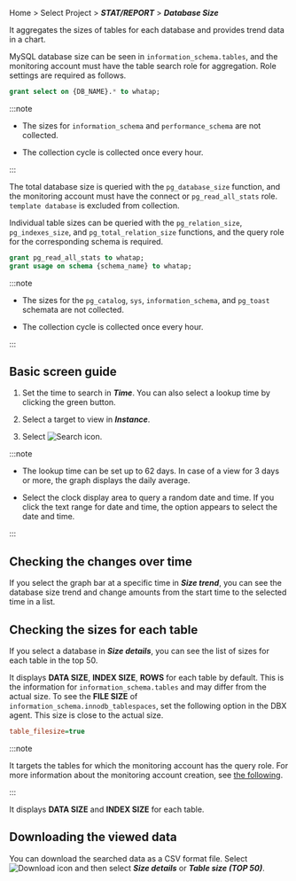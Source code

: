 Home > Select Project > **_STAT/REPORT_** > **_Database Size_**

It aggregates the sizes of tables for each database and provides trend data in a chart. 

<InDoc product='mysql'>

MySQL database size can be seen in `information_schema.tables`, and the monitoring account must have the table search role for aggregation. Role settings are required as follows.

```sql
grant select on {DB_NAME}.* to whatap;
```

:::note

-   The sizes for `information_schema` and `performance_schema` are not collected. 

-   The collection cycle is collected once every hour.

:::

</InDoc>

<InDoc product='postgresql'>

The total database size is queried with the `pg_database_size` function, and the monitoring account must have the connect or `pg_read_all_stats` role. `template database` is excluded from collection.

Individual table sizes can be queried with the `pg_relation_size`, `pg_indexes_size`, and `pg_total_relation_size` functions, and the query role for the corresponding schema is required.

```sql
grant pg_read_all_stats to whatap;
grant usage on schema {schema_name} to whatap;
```

:::note

-   The sizes for the `pg_catalog`, `sys`, `information_schema`, and `pg_toast` schemata are not collected.

-   The collection cycle is collected once every hour.

:::

</InDoc>

## Basic screen guide

<ProdImg img='db-database-size.png' desc='Database size'/>

1.  Set the time to search in **_Time_**. You can also select a lookup time by clicking the green button.

2.  Select a target to view in **_Instance_**.

3.  Select ![Search icon](/img/ico-btn-search.png).

:::note

-   The lookup time can be set up to 62 days. In case of a view for 3 days or more, the graph displays the daily average.

-   Select the clock display area to query a random date and time. If you click the text range for date and time, the option appears to select the date and time.

:::

## Checking the changes over time

If you select the graph bar at a specific time in **_Size trend_**, you can see the database size trend and change amounts from the start time to the selected time in a list.

<ProdImg img='db-database-size-select-db.png' desc='데이터베이스 사이즈'/>

## Checking the sizes for each table

If you select a database in **_Size details_**, you can see the list of sizes for each table in the top 50.

<ProdImg img='db-database-size-top50.png' desc='데이터베이스 사이즈'/>

<InDoc product='mysql'>

It displays **DATA SIZE**, **INDEX SIZE**, **ROWS** for each table by default. This is the information for `information_schema.tables` and may differ from the actual size. To see the **FILE SIZE** of `information_schema.innodb_tablespaces`, set the following option in the DBX agent. This size is close to the actual size.

```ini title='whatap.conf'
table_filesize=true
```

:::note

It targets the tables for which the monitoring account has the query role. For more information about the monitoring account creation, see [the following](install-agent#uid).

:::

</InDoc>

<InDoc product='postgresql'>

It displays **DATA SIZE** and **INDEX SIZE** for each table.

</InDoc>

## Downloading the viewed data

You can download the searched data as a CSV format file. Select ![Download icon](/img/ic-csv-download-ms.svg) and then select **_Size details_** or **_Table size (TOP 50)_**.
